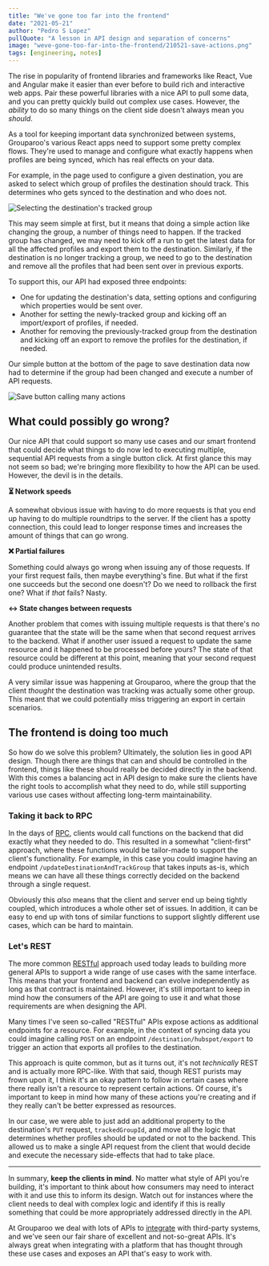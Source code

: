 ```yaml
---
title: "We've gone too far into the frontend"
date: "2021-05-21"
author: "Pedro S Lopez"
pullQuote: "A lesson in API design and separation of concerns"
image: "weve-gone-too-far-into-the-frontend/210521-save-actions.png"
tags: [engineering, notes]
---
```


The rise in popularity of frontend libraries and frameworks like React, Vue and Angular make it easier than ever before to build rich and interactive web apps. Pair these powerful libraries with a nice API to pull some data, and you can pretty quickly build out complex use cases. However, the _ability_ to do so many things on the client side doesn't always mean you _should_.

As a tool for keeping important data synchronized between systems, Grouparoo's various React apps need to support some pretty complex flows. They're used to manage and configure what exactly happens when profiles are being synced, which has real effects on your data.

For example, in the page used to configure a given destination, you are asked to select which group of profiles the destination should track. This determines who gets synced to the destination and who does not.

<Image
  centered
  alt="Selecting the destination's tracked group"
  src="weve-gone-too-far-into-the-frontend/select-group.png"
  width={861}
  height={533}
/>

This may seem simple at first, but it means that doing a simple action like changing the group, a number of things need to happen. If the tracked group has changed, we may need to kick off a run to get the latest data for all the affected profiles and export them to the destination. Similarly, if the destination is no longer tracking a group, we need to go to the destination and remove all the profiles that had been sent over in previous exports.

To support this, our API had exposed three endpoints:

- One for updating the destination's data, setting options and configuring which properties would be sent over.
- Another for setting the newly-tracked group and kicking off an import/export of profiles, if needed.
- Another for removing the previously-tracked group from the destination and kicking off an export to remove the profiles for the destination, if needed.

Our simple button at the bottom of the page to save destination data now had to determine if the group had been changed and execute a number of API requests.

<Image
  centered
  alt="Save button calling many actions"
  src="weve-gone-too-far-into-the-frontend/210521-save-actions.png"
  width={1015}
  height={533}
/>

## What could possibly go wrong?

Our nice API that could support so many use cases and our smart frontend that could decide what things to do now led to executing multiple, sequential API requests from a single button click. At first glance this may not seem so bad; we're bringing more flexibility to how the API can be used. However, the devil is in the details.

**⏳ Network speeds**

A somewhat obvious issue with having to do more requests is that you end up having to do multiple roundtrips to the server. If the client has a spotty connection, this could lead to longer response times and increases the amount of things that can go wrong.

**❌ Partial failures**

Something could always go wrong when issuing any of those requests. If your first request fails, then maybe everything's fine. But what if the first one succeeds but the second one doesn't? Do we need to rollback the first one? What if _that_ fails? Nasty.

**↔️ State changes between requests**

Another problem that comes with issuing multiple requests is that there's no guarantee that the state will be the same when that second request arrives to the backend. What if another user issued a request to update the same resource and it happened to be processed before yours? The state of that resource could be different at this point, meaning that your second request could produce unintended results.

A very similar issue was happening at Grouparoo, where the group that the client _thought_ the destination was tracking was actually some other group. This meant that we could potentially miss triggering an export in certain scenarios.

## The frontend is doing too much

So how do we solve this problem? Ultimately, the solution lies in good API design. Though there are things that can and should be controlled in the frontend, things like these should really be decided directly in the backend. With this comes a balancing act in API design to make sure the clients have the right tools to accomplish what they need to do, while still supporting various use cases without affecting long-term maintainability.

### Taking it back to RPC

In the days of [RPC](https://en.wikipedia.org/wiki/Remote_procedure_call), clients would call functions on the backend that did exactly what they needed to do. This resulted in a somewhat "client-first" approach, where these functions would be tailor-made to support the client's functionality. For example, in this case you could imagine having an endpoint `/updateDestinationAndTrackGroup` that takes inputs as-is, which means we can have all these things correctly decided on the backend through a single request.

Obviously this _also_ means that the client and server end up being tightly coupled, which introduces a whole other set of issues. In addition, it can be easy to end up with tons of similar functions to support slightly different use cases, which can be hard to maintain.

### Let's REST

The more common [RESTful](https://en.wikipedia.org/wiki/Representational_state_transfer) approach used today leads to building more general APIs to support a wide range of use cases with the same interface. This means that your frontend and backend can evolve independently as long as that contract is maintained. However, it's still important to keep in mind how the consumers of the API are going to use it and what those requirements are when designing the API.

Many times I've seen so-called "RESTful" APIs expose actions as additional endpoints for a resource. For example, in the context of syncing data you could imagine calling `POST` on an endpoint `/destination/hubspot/export` to trigger an action that exports all profiles to the destination.

This approach is quite common, but as it turns out, it's not _technically_ REST and is actually more RPC-like. With that said, though REST purists may frown upon it, I think it's an okay pattern to follow in certain cases where there really isn't a resource to represent certain actions. Of course, it's important to keep in mind how many of these actions you're creating and if they really can't be better expressed as resources.

In our case, we were able to just add an additional property to the destination's `PUT` request, `trackedGroupId`, and move all the logic that determines whether profiles should be updated or not to the backend. This allowed us to make a single API request from the client that would decide and execute the necessary side-effects that had to take place.

---

In summary, **keep the clients in mind**. No matter what style of API you're building, it's important to think about how consumers may need to interact with it and use this to inform its design. Watch out for instances where the client needs to deal with complex logic and identify if this is really something that could be more appropriately addressed directly in the API.

At Grouparoo we deal with lots of APIs to [integrate](/integrations) with third-party systems, and we've seen our fair share of excellent and not-so-great APIs. It's always great when integrating with a platform that has thought through these use cases and exposes an API that's easy to work with.
